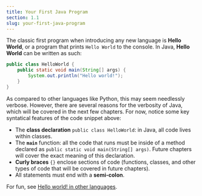 ```yaml
---
title: Your First Java Program
section: 1.1
slug: your-first-java-program
---
```

The classic first program when introducing any new language is **Hello World**, or a program that prints `Hello World` to the console. In Java, **Hello World** can be written as such:

```java
public class HelloWorld {
    public static void main(String[] args) {
        System.out.println("Hello world!");
    }
}
```

As compared to other languages like Python, this may seem needlessly verbose. However, there are several reasons for the verbosity of Java, which will be covered in the next few chapters. For now, notice some key syntatical features of the code snippet above:

* The **class declaration** `public class HelloWorld`: in Java, all code lives within classes.&#x20;
* The **`main`** function: all the code that runs must be inside of a method declared as `public static void main(String[] args)`. Future chapters will cover the exact meaning of this declaration.
* **Curly braces** `{}` enclose sections of code (functions, classes, and other types of code that will be covered in future chapters).
* All statements must end with a **semi-colon**.&#x20;

For fun, see [Hello world! in other languages](https://www.rosettacode.org/wiki/Hello_world/Text).

